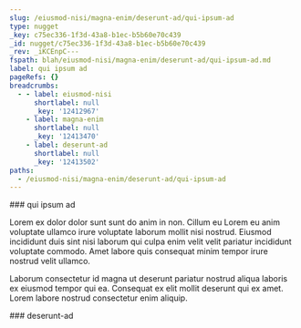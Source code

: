 ```yaml
---
slug: /eiusmod-nisi/magna-enim/deserunt-ad/qui-ipsum-ad
type: nugget
_key: c75ec336-1f3d-43a8-b1ec-b5b60e70c439
_id: nugget/c75ec336-1f3d-43a8-b1ec-b5b60e70c439
_rev: _iKCEnpC---
fspath: blah/eiusmod-nisi/magna-enim/deserunt-ad/qui-ipsum-ad.md
label: qui ipsum ad
pageRefs: {}
breadcrumbs:
  - - label: eiusmod-nisi
      shortlabel: null
      _key: '12412967'
    - label: magna-enim
      shortlabel: null
      _key: '12413470'
    - label: deserunt-ad
      shortlabel: null
      _key: '12413502'
paths:
  - /eiusmod-nisi/magna-enim/deserunt-ad/qui-ipsum-ad
---
```


<NuggetArea>
<Nugget slug="/eiusmod-nisi/magna-enim/deserunt-ad/qui-ipsum-ad" type="nugget" _key="c75ec336-1f3d-43a8-b1ec-b5b60e70c439" _id="nugget/c75ec336-1f3d-43a8-b1ec-b5b60e70c439" _rev="_iKCEnpC---" fspath="blah/eiusmod-nisi/magna-enim/deserunt-ad/qui-ipsum-ad.md" label="qui ipsum ad" paths="/eiusmod-nisi/magna-enim/deserunt-ad/qui-ipsum-ad">
<NuggetBody>
### qui ipsum ad

Lorem ex dolor dolor sunt sunt do anim in non. Cillum eu Lorem eu anim voluptate ullamco irure voluptate laborum mollit nisi nostrud. Eiusmod incididunt duis sint nisi laborum qui culpa enim velit velit pariatur incididunt voluptate commodo. Amet labore quis consequat minim tempor irure nostrud velit ullamco.

Laborum consectetur id magna ut deserunt pariatur nostrud aliqua laboris ex eiusmod tempor qui ea. Consequat ex elit mollit deserunt qui ex amet. Lorem labore nostrud consectetur enim aliquip.

</NuggetBody>
<Breadcrumbs>
<Crumbs>
<Crumb _key="12412967" label="eiusmod-nisi" /><Crumb _key="12413470" label="magna-enim" /><Crumb _key="12413502" label="deserunt-ad" />
</Crumbs>
</Breadcrumbs>
</Nugget>

<NuggetsInbound>
</NuggetsInbound>
<NuggetsOutbound>
</NuggetsOutbound>
</NuggetArea>
<PassagesInbound>
<Passage direction="inbound" type="passage" _key="12413502" _id="passage/12413502" _rev="_iKCEnp---_" label="deserunt-ad" passage="deserunt-ad" fspath="blah/eiusmod-nisi/magna-enim/deserunt-ad" paths="/eiusmod-nisi/magna-enim/deserunt-ad" slug="/eiusmod-nisi/magna-enim/deserunt-ad">
<NuggetBody>
### deserunt-ad

</NuggetBody>
<Breadcrumbs>
<Crumbs>
<Crumb _key="12412967" label="eiusmod-nisi" /><Crumb _key="12413470" label="magna-enim" />
</Crumbs>
</Breadcrumbs>
</Passage>

</PassagesInbound>
<PassagesOutbound>
</PassagesOutbound>